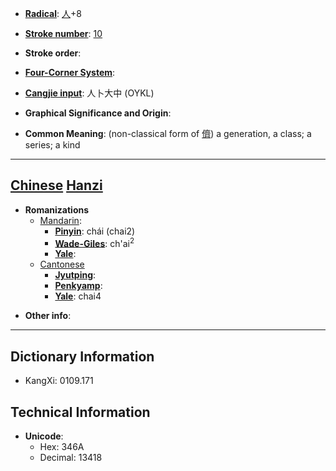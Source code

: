 * '''[[Wiktionary:Chinese radical index| Radical]]''': [[Wiktionary:Chinese radical index 人|人]]+8

* '''[[Wiktionary:Chinese total strokes index|Stroke number]]''': [[Wiktionary:Chinese total strokes index 10|10]]

* '''Stroke order''': 

* '''[[Wiktionary:Chinese four corner index|Four-Corner System]]''': 

* '''[[Wiktionary:Chinese Cangjie index|Cangjie input]]''': 人卜大中 (OYKL)

* '''Graphical Significance and Origin''': 

* '''Common Meaning''': (non-classical form of [[儕]]) a generation, a class; a series; a kind

----

== [[Chinese]] [[Hanzi]] ==

* '''Romanizations'''
** [[Mandarin]]:
*** '''[[Pinyin]]''': chái (chai2)
*** '''[[Wade-Giles]]''': ch'ai<sup>2</sup>
*** '''[[Yale]]''': 
**[[Cantonese]]
***'''[[Jyutping]]''':
***'''[[Penkyamp]]''': 
***'''[[Yale]]''': chai4

* '''Other info''': 

----

== Dictionary Information ==

* KangXi: 0109.171

== Technical Information ==

* '''Unicode''':
** Hex: 346A
** Decimal: 13418